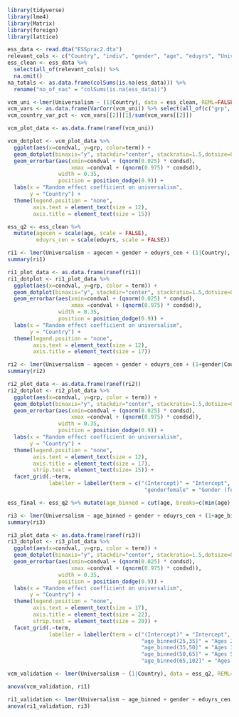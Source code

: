 ```r
library(tidyverse)
library(lme4)
library(Matrix)
library(foreign)
library(lattice)
```

```r
ess_data <- read.dta("ESSprac2.dta")
relevant_cols <- c("Country", "indiv", "gender", "age", "eduyrs", "Universalism")
ess_clean <- ess_data %>% 
  select(all_of(relevant_cols)) %>%
  na.omit()
na_totals <- as.data.frame(colSums(is.na(ess_data))) %>%
  rename("no_of_nas" = "colSums(is.na(ess_data))")
```

```r
vcm_uni <-lmer(Universalism ~ (1|Country), data = ess_clean, REML=FALSE)
vcm_vars <- as.data.frame(VarCorr(vcm_uni)) %>% select(all_of(c("grp", "vcov", "sdcor")))
vcm_country_var_pct <- vcm_vars[[2]][1]/sum(vcm_vars[[2]])

vcm_plot_data <- as.data.frame(ranef(vcm_uni))

vcm_dotplot <- vcm_plot_data %>% 
  ggplot(aes(x=condval, y=grp, color=term)) +
  geom_dotplot(binaxis="y", stackdir="center", stackratio=1.5,dotsize=0.5) +
  geom_errorbar(aes(xmin=condval + (qnorm(0.025) * condsd), 
                    xmax =condval + (qnorm(0.975) * condsd)),
                width = 0.35, 
                position = position_dodge(0.9)) +
  labs(x = "Random effect coefficient on universalism",
       y = "Country") +
  theme(legend.position = "none",
        axis.text = element_text(size = 12),
        axis.title = element_text(size = 15))
```


```r
ess_q2 <- ess_clean %>%
  mutate(agecen = scale(age, scale = FALSE),
         eduyrs_cen = scale(eduyrs, scale = FALSE)) 
```


```r
ri1 <- lmer(Universalism ~ agecen + gender + eduyrs_cen + (1|Country), data = ess_q2)
summary(ri1)
```
```r
ri1_plot_data <- as.data.frame(ranef(ri1))
ri1_dotplot <- ri1_plot_data %>% 
  ggplot(aes(x=condval, y=grp, color = term)) +
  geom_dotplot(binaxis="y", stackdir="center", stackratio=1.5,dotsize=0.5) +
  geom_errorbar(aes(xmin=condval + (qnorm(0.025) * condsd), 
                    xmax =condval + (qnorm(0.975) * condsd)),
                width = 0.35, 
                position = position_dodge(0.9)) +
  labs(x = "Random effect coefficient on universalism",
       y = "Country") +
  theme(legend.position = "none",
        axis.text = element_text(size = 12),
        axis.title = element_text(size = 17))
```


```r
ri2 <- lmer(Universalism ~ agecen + gender + eduyrs_cen + (1+gender|Country), data = ess_q2)
summary(ri2)
```

```r
ri2_plot_data <- as.data.frame(ranef(ri2))
ri2_dotplot <- ri2_plot_data %>% 
  ggplot(aes(x=condval, y=grp, color = term)) +
  geom_dotplot(binaxis="y", stackdir="center", stackratio=1.5,dotsize=0.5) +
  geom_errorbar(aes(xmin=condval + (qnorm(0.025) * condsd), 
                    xmax =condval + (qnorm(0.975) * condsd)),
                width = 0.35, 
                position = position_dodge(0.9)) +
  labs(x = "Random effect coefficient on universalism",
       y = "Country") +
  theme(legend.position = "none",
        axis.text = element_text(size = 12),
        axis.title = element_text(size = 17),
        strip.text = element_text(size= 15)) +
  facet_grid(.~term, 
             labeller = labeller(term = c("(Intercept)" = "Intercept", 
                                           "genderfemale" = "Gender (female)")))
```


```r

ess_final <- ess_q2 %>% mutate(age_binned = cut(age, breaks=c(min(age), 25, 35, 50, 65, max(age))))

```



```r
ri3 <- lmer(Universalism ~ age_binned + gender + eduyrs_cen + (1+age_binned|Country), data = ess_final)
summary(ri3)
```

```r
ri3_plot_data <- as.data.frame(ranef(ri3))
ri3_dotplot <- ri3_plot_data %>% 
  ggplot(aes(x=condval, y=grp, color = term)) +
  geom_dotplot(binaxis="y", stackdir="center", stackratio=1.5,dotsize=0.5) +
  geom_errorbar(aes(xmin=condval + (qnorm(0.025) * condsd), 
                    xmax =condval + (qnorm(0.975) * condsd)),
                width = 0.35, 
                position = position_dodge(0.9)) +
  labs(x = "Random effect coefficient on universalism",
       y = "Country") +
  theme(legend.position = "none",
        axis.text = element_text(size = 17),
        axis.title = element_text(size = 22),
        strip.text = element_text(size = 20)) + 
  facet_grid(.~term, 
             labeller = labeller(term = c("(Intercept)" = "Intercept", 
                                          "age_binned(25,35]" = "Ages 26-35",
                                          "age_binned(35,50]" = "Ages 36-50",
                                          "age_binned(50,65]" = "Ages 51-65",
                                          "age_binned(65,102]" = "Ages 66 and over")))
```

```r
vcm_validation <- lmer(Universalism ~ (1|Country), data = ess_q2, REML=FALSE)

anova(vcm_validation, ri1)
```
```r
ri1_validation <- lmer(Universalism ~ age_binned + gender + eduyrs_cen + (1|Country), data = ess_final)
anova(ri1_validation, ri3)
```

